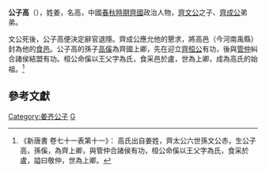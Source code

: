{{模板:Infobox 先秦人物
|名稱=
|姓=[[姜姓|姜]]
|氏=[[高氏_(二守)|高氏]]
|名=
|字=
|别名=公子高
|别字=
|諡号=
|官位=[[齊國|齊國]][[上卿|上卿]]
|時代=春秋
|國家=齊國
|身份=[[齊國|齊國]]公子
|出生日期=
|逝世日期=
|父=[[齊文公|齊文公]]
|子女=
}}

'''公子高'''（{{bd|？||？}}），姓姜，名高，中國[[春秋時期|春秋時期]][[齊國|齊國]]政治人物，[[齊文公|齊文公]]之子、[[齊成公|齊成公]]弟弟。

文公死後，公子高便決定辭官退隱。齊成公應允他的懇求，將高邑（今河南禹縣）封為他的[[食邑|食邑]]。公子高的孫子[[高傒|高傒]]為齊國上卿，先在迎立[[齊桓公|齊桓公]]有功，後與[[管仲|管仲]]糾合諸侯結盟有功。桓公命傒以王父字為氏，食采邑於盧，世為上卿，成為高氏的始祖。<ref>《新唐書 卷七十一表第十一》： 高氏出自姜姓，齊太公六世孫文公赤，生公子高，孫傒，為齊上卿，與管仲合諸侯有功，桓公命傒以王父字為氏，食采於盧，謚曰敬仲，世為上卿。</ref>

==參考文獻==
{{reflist}}

{{春秋人小作品}}
[[Category:姜齐公子|Category:姜齐公子]]
[[Category:姜齐官员|G]]